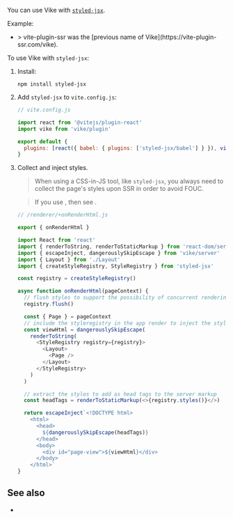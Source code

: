 
<CommunityNote url="https://github.com/vercel/styled-jsx" />

You can use Vike with [`styled-jsx`](https://github.com/vercel/styled-jsx).

Example:
 - <Example timestamp="2023.07" repo="jeremypress/vite-ssr-styled-jsx" />
   > vite-plugin-ssr was the [previous name of Vike](https://vite-plugin-ssr.com/vike).

To use Vike with `styled-jsx`:

1. Install:

   ```shell
   npm install styled-jsx
   ```

2. Add `styled-jsx` to `vite.config.js`:

   ```js
   // vite.config.js

   import react from '@vitejs/plugin-react'
   import vike from 'vike/plugin'

   export default {
     plugins: [react({ babel: { plugins: ['styled-jsx/babel'] } }), vike()]
   }
   ```

3. Collect and inject styles.
   > When using a CSS-in-JS tool, like `styled-jsx`, you always need to collect the page's styles upon SSR in order <Link href="/css-in-js">to avoid FOUC</Link>.

   > If you use <UiFrameworkExtension name />, then see <Link href="/css-in-js" doNotInferSectionTitle />.

   ```js
   // /renderer/+onRenderHtml.js

   export { onRenderHtml }

   import React from 'react'
   import { renderToString, renderToStaticMarkup } from 'react-dom/server'
   import { escapeInject, dangerouslySkipEscape } from 'vike/server'
   import { Layout } from './Layout'
   import { createStyleRegistry, StyleRegistry } from 'styled-jsx'

   const registry = createStyleRegistry()

   async function onRenderHtml(pageContext) {
     // flush styles to support the possibility of concurrent rendering
     registry.flush()

     const { Page } = pageContext
     // include the styleregistry in the app render to inject the styles
     const viewHtml = dangerouslySkipEscape(
       renderToString(
         <StyleRegistry registry={registry}>
           <Layout>
             <Page />
           </Layout>
         </StyleRegistry>
       )
     )

     // extract the styles to add as head tags to the server markup
     const headTags = renderToStaticMarkup(<>{registry.styles()}</>)

     return escapeInject`<!DOCTYPE html>
       <html>
         <head>
           ${dangerouslySkipEscape(headTags)}
         </head>
         <body>
           <div id="page-view">${viewHtml}</div>
         </body>
       </html>`
   }
   ```

## See also

- <Link href="/css-in-js" doNotInferSectionTitle />
